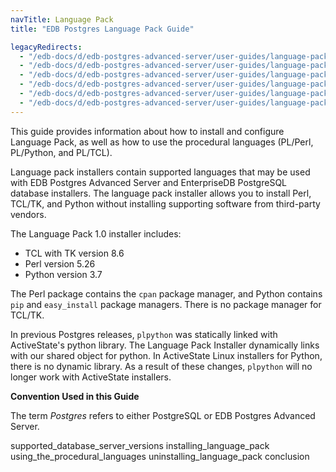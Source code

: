 ```yaml
---
navTitle: Language Pack
title: "EDB Postgres Language Pack Guide"

legacyRedirects:
  - "/edb-docs/d/edb-postgres-advanced-server/user-guides/language-pack-guide/13/index.html"
  - "/edb-docs/d/edb-postgres-advanced-server/user-guides/language-pack-guide/latest/index.html"
  - "/edb-docs/d/edb-postgres-advanced-server/user-guides/language-pack-guide/13/conclusion.html"
  - "/edb-docs/d/edb-postgres-advanced-server/user-guides/language-pack-guide/latest/conclusion.html"
  - "/edb-docs/d/edb-postgres-advanced-server/user-guides/language-pack-guide/13/genindex.html"
  - "/edb-docs/d/edb-postgres-advanced-server/user-guides/language-pack-guide/latest/genindex.html"
---
```


This guide provides information about how to install and configure Language Pack, as well as how to use the procedural languages (PL/Perl, PL/Python, and PL/TCL).

Language pack installers contain supported languages that may be used with EDB Postgres Advanced Server and EnterpriseDB PostgreSQL database installers. The language pack installer allows you to install Perl, TCL/TK, and Python without installing supporting software from third-party vendors.

The Language Pack 1.0 installer includes:

-   TCL with TK version 8.6
-   Perl version 5.26
-   Python version 3.7

The Perl package contains the `cpan` package manager, and Python contains `pip` and `easy_install` package managers. There is no package manager for TCL/TK.

In previous Postgres releases, `plpython` was statically linked with ActiveState's python library. The Language Pack Installer dynamically links with our shared object for python. In ActiveState Linux installers for Python, there is no dynamic library. As a result of these changes, `plpython` will no longer work with ActiveState installers.

**Convention Used in this Guide**

The term *Postgres* refers to either PostgreSQL or EDB Postgres Advanced Server.

<div class="toctree" maxdepth="3">

supported_database_server_versions installing_language_pack using_the_procedural_languages uninstalling_language_pack conclusion

</div>
